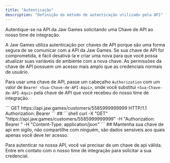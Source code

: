 ```yaml
---
title: "Autenticação"
description: "Definição do método de autenticação utilizado pela API"
---
```


Autentique-se na API da Jaw Games solicitando uma Chave de API ao nosso time de integração.


A Jaw Games utiliza autenticação por chaves de API porque são uma forma segura de se comunicar com a API da Jaw Games. Se sua chave de API for comprometida, é fácil desativá-la e criar uma nova para que você possa atualizar suas variáveis de ambiente com a nova chave. As permissões da chave de API possuem um acesso mais amplo que as credenciais normais de usuário.

Para usar uma chave de API, passe um cabeçalho `Authorization` com um valor de `Bearer <Sua-Chave-de-API-Aqui>`, onde você substitui `<Sua-Chave-de-API-Aqui>` pela chave de API que você recebeu do nosso time de integração.

<CodeGroup>
```
GET https://api.jaw.games/customers/5585999999999 HTTP/1.1
Authorization: Bearer <Sua-Chave-de-API-Aqui>
```
</CodeGroup>
##
<CodeGroup>
```shell
curl -X "GET" "https://api.jaw.games/customers/5585999999999" -H "Authorization: Bearer <Sua-Chave-de-API-Aqui>" -H "Content-Type: application/json"
```
</CodeGroup>
##
<Warning>Mantenha sua chave de api em sigilo, não compartilhe com ninguém, são dados sensíveis aos quais apenas você deve ter acesso.</Warning>

<Note>Para autenticar na nossa API, você vai precisar de um chave de api válida. Entre em contato com o nosso time de integração para solicitar a sua credencial.</Note>